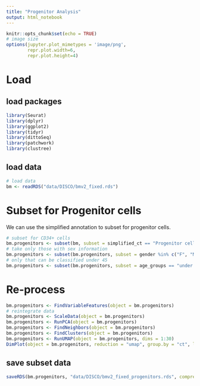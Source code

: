 ---
title: "Progenitor Analysis"
output: html_notebook
---

```{r setup, include=FALSE}
knitr::opts_chunk$set(echo = TRUE)
# image size
options(jupyter.plot_mimetypes = 'image/png',
        repr.plot.width=6,
        repr.plot.height=4)
```
# Load
## load packages
```{r load packages, message=FALSE, warning=FALSE}
library(Seurat)
library(dplyr)
library(ggplot2)
library(tidyr)
library(dittoSeq)
library(patchwork)
library(clustree)
```

## load data
```{r load data}
# load data
bm <- readRDS("data/DISCO/bmv2_fixed.rds")
```
# Subset for Progenitor cells


We can use the simplified annotation to subset for progenitor cells.
```{r subset}
# subset for CD34+ cells
bm.progenitors <- subset(bm, subset = simplified_ct == "Progenitor cells")
# take only those with sex information
bm.progenitors <- subset(bm.progenitors, subset = gender %in% c("F", "M"))
# only that can be classified under 45
bm.progenitors <- subset(bm.progenitors, subset = age_groups == "under 45")
```
# Re-process
```{r reprocess}

bm.progenitors <- FindVariableFeatures(object = bm.progenitors)
# reintegrate data
bm.progenitors <- ScaleData(object = bm.progenitors)
bm.progenitors <- RunPCA(object = bm.progenitors)
bm.progenitors <- FindNeighbors(object = bm.progenitors)
bm.progenitors <- FindClusters(object = bm.progenitors)
bm.progenitors <- RunUMAP(object = bm.progenitors, dims = 1:30)
DimPlot(object = bm.progenitors, reduction = "umap", group.by = "ct", label = TRUE)
```


## save subset data
```{r save subset}
saveRDS(bm.progenitors, "data/DISCO/bmv2_fixed_progenitors.rds", compress = FALSE)
```


